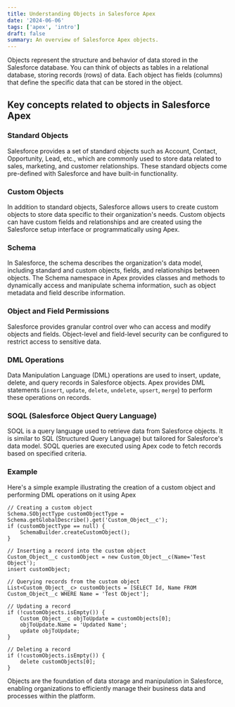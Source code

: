 ```yaml
---
title: Understanding Objects in Salesforce Apex
date: '2024-06-06'
tags: ['apex', 'intro']
draft: false
summary: An overview of Salesforce Apex objects.
---
```


Objects represent the structure and behavior of data stored in the Salesforce database. You can think of objects as tables in a relational database, storing records (rows) of data. Each object has fields (columns) that define the specific data that can be stored in the object.

## Key concepts related to objects in Salesforce Apex

### **Standard Objects**

Salesforce provides a set of standard objects such as Account, Contact, Opportunity, Lead, etc., which are commonly used to store data related to sales, marketing, and customer relationships. These standard objects come pre-defined with Salesforce and have built-in functionality.

### **Custom Objects**

In addition to standard objects, Salesforce allows users to create custom objects to store data specific to their organization's needs. Custom objects can have custom fields and relationships and are created using the Salesforce setup interface or programmatically using Apex.

### **Schema**

In Salesforce, the schema describes the organization's data model, including standard and custom objects, fields, and relationships between objects. The Schema namespace in Apex provides classes and methods to dynamically access and manipulate schema information, such as object metadata and field describe information.

### **Object and Field Permissions**

Salesforce provides granular control over who can access and modify objects and fields. Object-level and field-level security can be configured to restrict access to sensitive data.

### **DML Operations**

Data Manipulation Language (DML) operations are used to insert, update, delete, and query records in Salesforce objects. Apex provides DML statements (`insert`, `update`, `delete`, `undelete`, `upsert`, `merge`) to perform these operations on records.

### **SOQL (Salesforce Object Query Language)**

SOQL is a query language used to retrieve data from Salesforce objects. It is similar to SQL (Structured Query Language) but tailored for Salesforce's data model. SOQL queries are executed using Apex code to fetch records based on specified criteria.

### **Example**

Here's a simple example illustrating the creation of a custom object and performing DML operations on it using Apex

```apex
// Creating a custom object
Schema.SObjectType customObjectType = Schema.getGlobalDescribe().get('Custom_Object__c');
if (customObjectType == null) {
    SchemaBuilder.createCustomObject();
}

// Inserting a record into the custom object
Custom_Object__c customObject = new Custom_Object__c(Name='Test Object');
insert customObject;

// Querying records from the custom object
List<Custom_Object__c> customObjects = [SELECT Id, Name FROM Custom_Object__c WHERE Name = 'Test Object'];

// Updating a record
if (!customObjects.isEmpty()) {
    Custom_Object__c objToUpdate = customObjects[0];
    objToUpdate.Name = 'Updated Name';
    update objToUpdate;
}

// Deleting a record
if (!customObjects.isEmpty()) {
    delete customObjects[0];
}
```

Objects are the foundation of data storage and manipulation in Salesforce, enabling organizations to efficiently manage their business data and processes within the platform.
